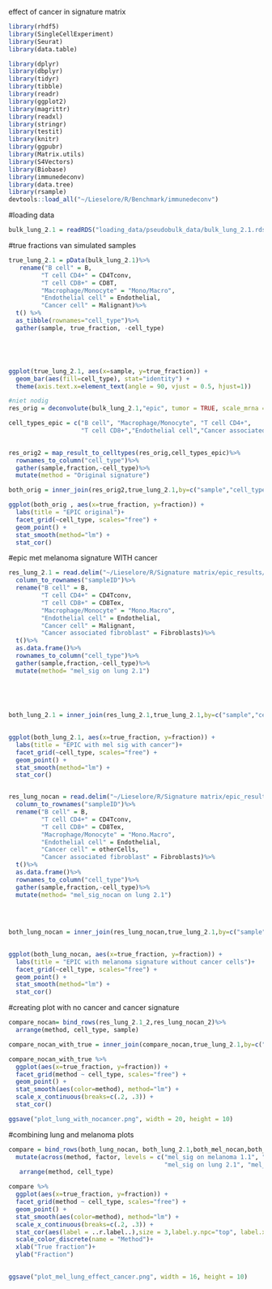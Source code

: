 effect of cancer in signature matrix

```{r}
library(rhdf5)
library(SingleCellExperiment)
library(Seurat)
library(data.table)

library(dplyr)
library(dbplyr)
library(tidyr)
library(tibble)
library(readr)
library(ggplot2)
library(magrittr)
library(readxl)
library(stringr)
library(testit)
library(knitr)
library(ggpubr)
library(Matrix.utils)
library(S4Vectors)
library(Biobase)
library(immunedeconv)
library(data.tree)
library(rsample)
devtools::load_all("~/Lieselore/R/Benchmark/immunedeconv")
```


#loading data
```{r}
bulk_lung_2.1 = readRDS("loading_data/pseudobulk_data/bulk_lung_2.1.rds")
```

#true fractions van simulated samples
```{r}

true_lung_2.1 = pData(bulk_lung_2.1)%>%
   rename("B cell" = B,
         "T cell CD4+" = CD4Tconv,
         "T cell CD8+" = CD8T,
         "Macrophage/Monocyte" = "Mono/Macro",
         "Endothelial cell" = Endothelial,
         "Cancer cell" = Malignant)%>%
  t() %>%
  as_tibble(rownames="cell_type")%>%
  gather(sample, true_fraction, -cell_type)





ggplot(true_lung_2.1, aes(x=sample, y=true_fraction)) +
  geom_bar(aes(fill=cell_type), stat="identity") +
  theme(axis.text.x=element_text(angle = 90, vjust = 0.5, hjust=1)) 
```


```{r}
#niet nodig
res_orig = deconvolute(bulk_lung_2.1,"epic", tumor = TRUE, scale_mrna = FALSE, column = "gene_symbol")

cell_types_epic = c("B cell", "Macrophage/Monocyte", "T cell CD4+",
                    "T cell CD8+","Endothelial cell","Cancer associated fibroblast","Cancer cell")
                  

res_orig2 = map_result_to_celltypes(res_orig,cell_types_epic)%>%
  rownames_to_column("cell_type")%>%
  gather(sample,fraction,-cell_type)%>%
  mutate(method = "Original signature")

both_orig = inner_join(res_orig2,true_lung_2.1,by=c("sample","cell_type"))

ggplot(both_orig , aes(x=true_fraction, y=fraction)) +
  labs(title = "EPIC original")+
  facet_grid(~cell_type, scales="free") +
  geom_point() +
  stat_smooth(method="lm") +
  stat_cor()
```
#epic met melanoma signature WITH cancer
```{r}

res_lung_2.1 = read.delim("~/Lieselore/R/Signature matrix/epic_results/EPIC_lung_melREF2.txt")%>%
  column_to_rownames("sampleID")%>%
  rename("B cell" = B,
         "T cell CD4+" = CD4Tconv,
         "T cell CD8+" = CD8Tex,
         "Macrophage/Monocyte" = "Mono.Macro",
         "Endothelial cell" = Endothelial,
         "Cancer cell" = Malignant,
         "Cancer associated fibroblast" = Fibroblasts)%>%
  t()%>%
  as.data.frame()%>%
  rownames_to_column("cell_type")%>%
  gather(sample,fraction,-cell_type)%>%
  mutate(method= "mel_sig on lung 2.1")


  
  
                                                                                                                                                                                                                                      
both_lung_2.1 = inner_join(res_lung_2.1,true_lung_2.1,by=c("sample","cell_type"))
                                                                                                                                                                                                                                

ggplot(both_lung_2.1, aes(x=true_fraction, y=fraction)) +
  labs(title = "EPIC with mel sig with cancer")+
  facet_grid(~cell_type, scales="free") +
  geom_point() +
  stat_smooth(method="lm") +
  stat_cor()



```

```{r}

res_lung_nocan = read.delim("~/Lieselore/R/Signature matrix/epic_results/EPIC_lung_2.1_melREF_nocan.txt")%>%
  column_to_rownames("sampleID")%>%
  rename("B cell" = B,
         "T cell CD4+" = CD4Tconv,
         "T cell CD8+" = CD8Tex,
         "Macrophage/Monocyte" = "Mono.Macro",
         "Endothelial cell" = Endothelial,
         "Cancer cell" = otherCells,
         "Cancer associated fibroblast" = Fibroblasts)%>%
  t()%>%
  as.data.frame()%>%
  rownames_to_column("cell_type")%>%
  gather(sample,fraction,-cell_type)%>%
  mutate(method= "mel_sig_nocan on lung 2.1")

  
  
                                                                                                                                                                                                                                      
both_lung_nocan = inner_join(res_lung_nocan,true_lung_2.1,by=c("sample","cell_type"))
                                                                                                                                                                                                                                

ggplot(both_lung_nocan, aes(x=true_fraction, y=fraction)) +
  labs(title = "EPIC with melanoma signature without cancer cells")+
  facet_grid(~cell_type, scales="free") +
  geom_point() +
  stat_smooth(method="lm") +
  stat_cor()


```

#creating plot with no cancer and cancer signature
```{r}
compare_nocan= bind_rows(res_lung_2.1_2,res_lung_nocan_2)%>%
  arrange(method, cell_type, sample)

compare_nocan_with_true = inner_join(compare_nocan,true_lung_2.1,by=c("sample","cell_type"))

compare_nocan_with_true %>%
  ggplot(aes(x=true_fraction, y=fraction)) +
  facet_grid(method ~ cell_type, scales="free") +
  geom_point() +
  stat_smooth(aes(color=method), method="lm") +
  scale_x_continuous(breaks=c(.2, .3)) +
  stat_cor()

ggsave("plot_lung_with_nocancer.png", width = 20, height = 10)

```


#combining lung and melanoma plots
```{r}
compare = bind_rows(both_lung_nocan, both_lung_2.1,both_mel_nocan,both_mel_1.1)%>%
  mutate(across(method, factor, levels = c("mel_sig on melanoma 1.1", "mel_sig_nocan on melanoma 1.1",
                                           "mel_sig on lung 2.1", "mel_sig_nocan on lung 2.1")))%>%
   arrange(method, cell_type)

compare %>%
  ggplot(aes(x=true_fraction, y=fraction)) +
  facet_grid(method ~ cell_type, scales="free") +
  geom_point() +
  stat_smooth(aes(color=method), method="lm") +
  scale_x_continuous(breaks=c(.2, .3)) +
  stat_cor(aes(label = ..r.label..),size = 3,label.y.npc="top", label.x.npc = "left")+
  scale_color_discrete(name = "Method")+
  xlab("True fraction")+
  ylab("Fraction")
 

ggsave("plot_mel_lung_effect_cancer.png", width = 16, height = 10)


```


